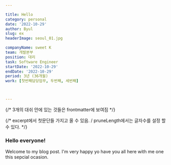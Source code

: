 ```yaml
---

title: Hello
category: personal
date: '2022-10-29'
author: Byul
slug: ex
headerImage: seoul_01.jpg

companyName: sweet K
team: 개발본부
position: 대리
task: Software Engineer
startDate: '2022-10-29'
endDate: '2022-10-29'
period: 3년 (36개월)
work: [첫번째담당업무, 두번째, 세번째]



---
```

{/* 3개의 대쉬 안에 있는 것들은 frontmatter에 보여짐 */}

{/* excerpt에서 첫문단들 가지고 올 수 있음. / pruneLength에서는 글자수를 설정 할 수 있다. */}
### Hello everyone!

Welcome to my blog post. I'm very happy yo have you all here with me one this sepcial ocasion.